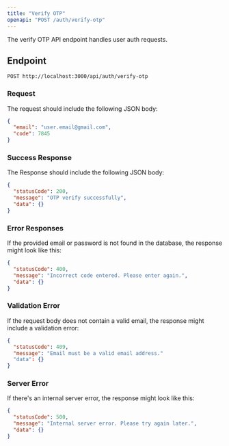 ---
title: "Verify OTP"
openapi: "POST /auth/verify-otp"
---

The verify OTP API endpoint handles user auth requests.

## Endpoint

`POST http://localhost:3000/api/auth/verify-otp`

### Request

The request should include the following JSON body:

```json
{
  "email": "user.email@gmail.com",
  "code": 7845
}
```

### Success Response

The Response should include the following JSON body:

```json
{
  "statusCode": 200,
  "message": "OTP verify successfully",
  "data": {}
}
```

### Error Responses

If the provided email or password is not found in the database, the response might look like this:

```json
{
  "statusCode": 400,
  "message": "Incorrect code entered. Please enter again.",
  "data": {}
}
```

### Validation Error

If the request body does not contain a valid email, the response might include a validation error:

```json
{
  "statusCode": 409,
  "message": "Email must be a valid email address."
  "data": {}
}
```

### Server Error

If there's an internal server error, the response might look like this:

```json
{
  "statusCode": 500,
  "message": "Internal server error. Please try again later.",
  "data": {}
}
```
